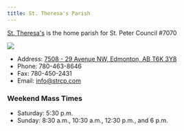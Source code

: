 ```yaml
---
title: St. Theresa's Parish
---
```


[St. Theresa's](https://sttheresa.caedm.ca/contact/) is the home parish for St. Peter Council #7070

<Image src="/api/images/Web/St. Theresa's.jpg" />

- Address: [7508 - 29 Avenue NW, Edmonton, AB T6K 3Y8](https://www.google.ca/maps/place/7508+29+Ave+NW,+Edmonton,+AB+T6K+3Y8/@53.4607211,-113.4483411,17z/data=!3m1!4b1!4m5!3m4!1s0x53a0193ab0a22015:0x170bcbba28d8298e!8m2!3d53.4607211!4d-113.4461524)
- Phone: 780-463-8646
- Fax: 780-450-2431
- Email: info@strcp.com

### Weekend Mass Times

- Saturday: 5:30 p.m.
- Sunday: 8:30 a.m., 10:30 a.m., 12:30 p.m., and 6 p.m.
